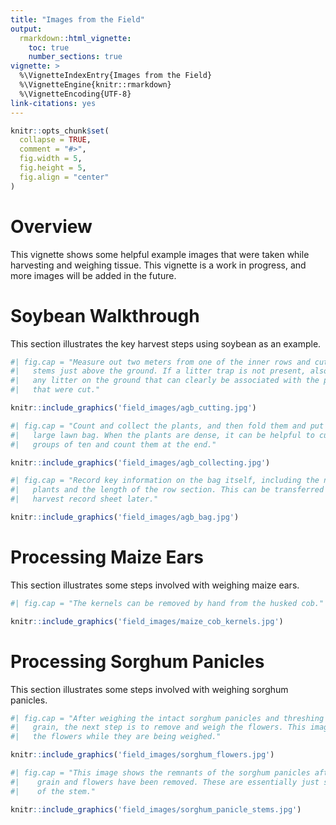 ```yaml
---
title: "Images from the Field"
output:
  rmarkdown::html_vignette:
    toc: true
    number_sections: true
vignette: >
  %\VignetteIndexEntry{Images from the Field}
  %\VignetteEngine{knitr::rmarkdown}
  %\VignetteEncoding{UTF-8}
link-citations: yes
---
```


```r
knitr::opts_chunk$set(
  collapse = TRUE,
  comment = "#>",
  fig.width = 5,
  fig.height = 5,
  fig.align = "center"
)
```

# Overview

This vignette shows some helpful example images that were taken while harvesting
and weighing tissue. This vignette is a work in progress, and more images will
be added in the future.

# Soybean Walkthrough

This section illustrates the key harvest steps using soybean as an example.

```r
#| fig.cap = "Measure out two meters from one of the inner rows and cut the
#|   stems just above the ground. If a litter trap is not present, also collect
#|   any litter on the ground that can clearly be associated with the plants
#|   that were cut."

knitr::include_graphics('field_images/agb_cutting.jpg')
```

```r
#| fig.cap = "Count and collect the plants, and then fold them and put them in a
#|   large lawn bag. When the plants are dense, it can be helpful to cut them in
#|   groups of ten and count them at the end."

knitr::include_graphics('field_images/agb_collecting.jpg')
```

```r
#| fig.cap = "Record key information on the bag itself, including the number of
#|   plants and the length of the row section. This can be transferred to the
#|   harvest record sheet later."

knitr::include_graphics('field_images/agb_bag.jpg')
```

# Processing Maize Ears

This section illustrates some steps involved with weighing maize ears.

```r
#| fig.cap = "The kernels can be removed by hand from the husked cob."

knitr::include_graphics('field_images/maize_cob_kernels.jpg')
```

# Processing Sorghum Panicles

This section illustrates some steps involved with weighing sorghum panicles.

```r
#| fig.cap = "After weighing the intact sorghum panicles and threshing off the
#|   grain, the next step is to remove and weigh the flowers. This image shows
#|   the flowers while they are being weighed."

knitr::include_graphics('field_images/sorghum_flowers.jpg')
```

```r
#| fig.cap = "This image shows the remnants of the sorghum panicles after the
#|    grain and flowers have been removed. These are essentially just segments
#|    of the stem."

knitr::include_graphics('field_images/sorghum_panicle_stems.jpg')
```
